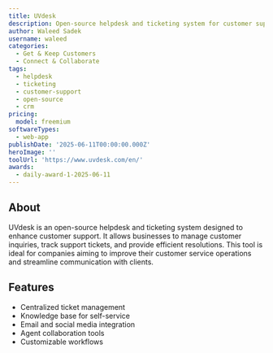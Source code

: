 ```yaml
---
title: UVdesk
description: Open-source helpdesk and ticketing system for customer support
author: Waleed Sadek
username: waleed
categories:
  - Get & Keep Customers
  - Connect & Collaborate
tags:
  - helpdesk
  - ticketing
  - customer-support
  - open-source
  - crm
pricing:
  model: freemium
softwareTypes:
  - web-app
publishDate: '2025-06-11T00:00:00.000Z'
heroImage: ''
toolUrl: 'https://www.uvdesk.com/en/'
awards:
  - daily-award-1-2025-06-11
---
```

## About
UVdesk is an open-source helpdesk and ticketing system designed to enhance customer support. It allows businesses to manage customer inquiries, track support tickets, and provide efficient resolutions. This tool is ideal for companies aiming to improve their customer service operations and streamline communication with clients.

## Features
- Centralized ticket management
- Knowledge base for self-service
- Email and social media integration
- Agent collaboration tools
- Customizable workflows
